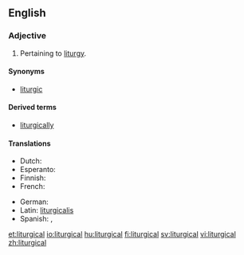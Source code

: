 ==English==

===Adjective===
{{infl|en|adjective}}

# Pertaining to [[liturgy]].

====Synonyms====
* [[liturgic]]

====Derived terms====
* [[liturgically]]

====Translations====
{{trans-top|Pertaining to liturgy}}
* Dutch: {{t-|nl|liturgisch}}
* Esperanto: {{t|eo|liturgia}}
* Finnish: {{t+|fi|liturginen}}
* French: {{t+|fr|liturgique}}
{{trans-mid}}
* German: {{t+|de|liturgisch}}
* Latin: [[liturgicalis]]
* Spanish: {{t|es|litúrgico|m}}, {{t|es|litúrgica|f}}
{{trans-bottom}}

[[et:liturgical]]
[[io:liturgical]]
[[hu:liturgical]]
[[fi:liturgical]]
[[sv:liturgical]]
[[vi:liturgical]]
[[zh:liturgical]]